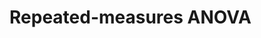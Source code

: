 # Repeated-measures ANOVA

<!-- 
In this chapter, we will discuss how to deal with the non-independence of errors that can result from repeated-measures of the same individual, or otherwise multiple observations which come from different groupings in the data.

## Non-independence

## Coding for participants/groups

## Error strata/right comparisons

## Sphericity

## Effect size

## In practice

### Defining and estimating the model

### Assessing the assumptions

### Reporting the results

## Summary



-->